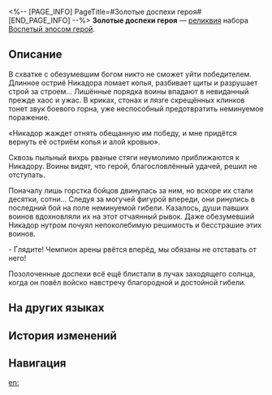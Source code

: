 <%-- [PAGE_INFO]
PageTitle=#Золотые доспехи героя#
[END_PAGE_INFO] --%>
{{Реликвия Инфобокс
|id          = 61233
|Изображение = Предмет Золотые доспехи героя.png
|Набор       = Воспетый эпосом герой
|Предмет     = Тело
|Упоминания  = 
}}
{{Описание|Доспехи, подобные божественным, идеально облегают могучее тело.}}
'''Золотые доспехи героя''' — [[реликвия]] набора [[Воспетый эпосом герой]].

==Описание==
В схватке с обезумевшим богом никто не сможет уйти победителем. Длинное остриё Никадора ломает копья, разбивает щиты и разрушает строй за строем... Лишённые порядка воины впадают в невиданный прежде хаос и ужас. В криках, стонах и лязге скрещённых клинков тонет звук боевого горна, уже неспособный предотвратить неминуемое поражение.

«Никадор жаждет отнять обещанную им победу, и мне придётся вернуть её остриём копья и алой кровью».

Сквозь пыльный вихрь рваные стяги неумолимо приближаются к Никадору. Воины видят, что герой, благословлённый удачей, решил не отступать.

Поначалу лишь горстка бойцов двинулась за ним, но вскоре их стали десятки, сотни... Следуя за могучей фигурой впереди, они ринулись в последний бой на поле неминуемой гибели. Казалось, души павших воинов вдохновляли их на этот отчаянный рывок. Даже обезумевший Никадор нутром почуял непоколебимую решимость и бесстрашие этих воинов.

- Глядите! Чемпион арены рвётся вперёд, мы обязаны не отставать от него!

Позолоченные доспехи всё ещё блистали в лучах заходящего солнца, когда он повёл войско навстречу благородной и достойной гибели.

==На других языках==
{{На других языках
|en   = Hero's Gallant Golden Armor
|zhs  = 英豪的骁战金甲
|zht  = 英豪的驍戰金甲
|ja   = {{Rubi|英雄|えいゆう}}の{{Rubi|勇戦金鎧|ゆうせんきんがい}}
|ko   = 영웅의 용맹한 황금 갑옷
|es   = Armadura dorada del héroe
|fr   = Armure d'or du héros vaillant
|ru   = Золотые доспехи героя
|th   = Hero's Gallant Golden Armor
|vi   = Chiến Giáp Vàng Của Anh Hùng
|de   = Goldene Kriegsrüstung des Helden
|id   = Hero's Gallant Golden Armor
|pt   = Armadura Dourada Galante do Herói
}}

==История изменений==
{{История изменений|3.5}}

==Навигация==
{{Набор Реликвий Навбокс|Воспетый эпосом герой}}

[[en:]]